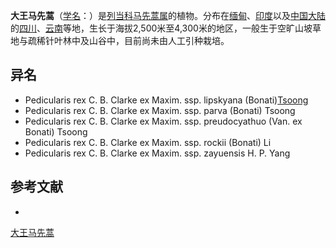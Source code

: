 {{Speciesbox
| name = 大王马先蒿
| status = 
| status_system = 
| image =
| genus = Pedicularis
| species = rex
| authority = C. B. Clarke
| subdivision_ranks =[[亚种|亚种]]
| subdivision =
* 大王马先蒿 ''P. r.'' subsp. ''rex''
* [[大王马先蒿大王亚种洛氏|大王马先蒿大王亚种洛氏]] ''P. r.'' var. ''rockii''
* [[大王马先蒿矮小|大王马先蒿矮小]] ''P. r.'' subsp. ''parva''
* [[大王马先蒿立氏|大王马先蒿立氏]] ''P. r.'' subsp. ''lipskyana''
* [[大王马先蒿假斗|大王马先蒿假斗]] ''P. r.'' subsp. ''pseudocyathus''
}}

'''大王马先蒿'''（[[学名|学名]]：{{lang|la|''Pedicularis rex''}}）是[[列当科|列当科]][[马先蒿属|马先蒿属]]的植物。分布在[[缅甸|缅甸]]、[[印度|印度]]以及[[中国大陆|中国大陆]]的[[四川|四川]]、[[云南|云南]]等地，生长于海拔2,500米至4,300米的地区，一般生于空旷山坡草地与疏稀针叶林中及山谷中，目前尚未由人工引种栽培。

== 异名 ==
* Pedicularis rex C. B. Clarke ex Maxim. ssp. lipskyana (Bonati)[[钟补求|Tsoong]]
* Pedicularis rex C. B. Clarke ex Maxim. ssp. parva (Bonati) Tsoong
* Pedicularis rex C. B. Clarke ex Maxim. ssp. preudocyathuo (Van. ex Bonati) Tsoong
* Pedicularis rex C. B. Clarke ex Maxim. ssp. rockii (Bonati) Li
* Pedicularis rex C. B. Clarke ex Maxim. ssp. zayuensis H. P. Yang

== 参考文献 ==
<div class="references-small">
* {{cite web| url =http://www.bioinfo.cn/db05/KmzwSpecies.php?action=view&id=21451| title =大王马先蒿（原亚变种）| work =《中国高等植物数据库全库》| publisher =中国科学院微生物研究所| author =昆明植物研究所| accessdate =2009-02-25| deadurl =yes| archiveurl =https://web.archive.org/web/20160305083639/http://www.bioinfo.cn/db05/KmzwSpecies.php?action=view&id=21451| archivedate =2016-03-05}}
</div>
{{Taxonbar|from=Q10936771}}

[[Category:马先蒿属|大王马先蒿]]


{{植物小作品}}